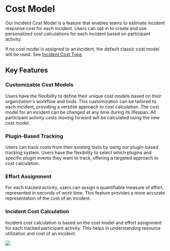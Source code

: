 # Cost Model

Our Incident Cost Model is a feature that enables teams to estimate incident response cost for each incident. Users can opt in to create and use personalized cost calculations for each incident based on participant activity.

If no cost model is assigned to an incident, the default classic cost model will be used. See [Incident Cost Type](../../administration/settings/incident/incident-cost-type.mdx###calculating-incident-cost).

## Key Features

### Customizable Cost Models
Users have the flexibility to define their unique cost models based on their organization's workflow and tools. This customization can be tailored to each incident, providing a versitile approach to cost calculation. The cost model for an incident can be changed at any time during its lifespan. All participant activity costs moving forward will be calculated using the new cost model.

### Plugin-Based Tracking
Users can track costs from their existing tools by using our plugin-based tracking system. Users have the flexibility to select which plugins and specific plugin events they want to track, offering a targeted approach to cost calculation.

### Effort Assignment
For each tracked activity, users can assign a quantifiable measure of effort, represented in seconds of work time. This feature provides a more accurate representation of the cost of an incident.

### Incident Cost Calculation
Incident cost calculation is based on the cost model and effort assignment for each tracked participant activity. This helps in understanding resource utilization and cost of an incident.


<div style={{textAlign: 'center'}}>

![](/img/admin-ui-incident-cost-model.png)

</div>
